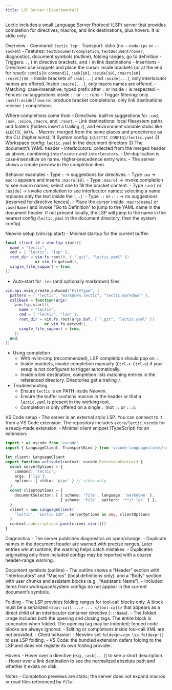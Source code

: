 ```yaml
---
title: LSP Server (Experimental)
---
```


Lectic includes a small Language Server Protocol (LSP) server that
provides completion for directives, macros, and link destinations, plus
hovers. It is stdio only.

Overview
- Command: `lectic lsp`
- Transport: stdio (no `--node-ipc` or `--socket`)
- Features: `textDocument/completion`, `textDocument/hover`,
  diagnostics, document symbols (outline), folding ranges,
  go to definition
- Triggers: `:`, `[` in directive brackets, and `(` in link destinations
- Insertions
  - Directives use snippets and place the cursor inside brackets (or at
    the end for reset):
    `:cmd[${0:command}]`, `:ask[$0]`,
    `:aside[$0]`, `:macro[$0]`, `:reset[]$0`.
  - Inside brackets of `:ask[...]` and `:aside[...]`, only interlocutor
    names are offered. Inside `:macro[...]`, only macro names are
    offered.
- Matching: case‑insensitive; typed prefix after `:` or inside `[` is
  respected.
- Fences: no suggestions inside `::` or `:::` runs
- Trigger filtering: only `:ask[`/`:aside[`/`:macro[` produce bracket
  completions; only link destinations receive `(` completions

Where completions come from
- Directives: built‑in suggestions for `:cmd`, `:ask`, `:aside`,
  `:macro`, and `:reset`.
- Link destinations: local filesystem paths and folders (folders insert a
  trailing `/`), and environment variable stubs like `$LECTIC_DATA`.
- Macros: merged from the same places and precedence as the CLI (higher
  wins):
  1) System config: `${LECTIC_CONFIG}/lectic.yaml`
  2) Workspace config: `lectic.yaml` in the document directory
  3) The document’s YAML header
- Interlocutors: collected from the merged header as above, combining
  `interlocutor` and `interlocutors`.
- De‑duplication is case‑insensitive on name. Higher‑precedence entry
  wins.
- The server shows a simple preview in the completion item.

Behavior examples
- Type `:` → suggestions for directives.
- Type `:ma` → `macro` appears and inserts `:macro[$0]`.
- Type `:macro[` → invoke completion to see macro names; select one to
  fill the bracket content.
- Type `:ask[` or `:aside[` → invoke completion to see interlocutor
  names; selecting a name replaces only the text inside the `[`...`]`.
- Type `::` or `:::` → no suggestions (reserved for directive fences).
- Place the cursor inside `:macro[name]` or `:ask[Name]` and invoke
  “Go to Definition” to jump to the YAML name in the document header.
  If not present locally, the LSP will jump to the name in the nearest
  config (`lectic.yaml` in the document directory, then the system
  config).

Neovim setup (vim.lsp.start)
- Minimal startup for the current buffer:

```lua
local client_id = vim.lsp.start({
  name = "lectic",
  cmd = { "lectic", "lsp" },
  root_dir = vim.fs.root(0, { ".git", "lectic.yaml" })
             or vim.fn.getcwd(),
  single_file_support = true,
})
```

- Auto‑start for `.lec` (and optionally markdown) files:

```lua
vim.api.nvim_create_autocmd("FileType", {
  pattern = { "lectic", "markdown.lectic", "lectic.markdown" },
  callback = function(args)
    vim.lsp.start({
      name = "lectic",
      cmd = { "lectic", "lsp" },
      root_dir = vim.fs.root(args.buf, { ".git", "lectic.yaml" })
                 or vim.fn.getcwd(),
      single_file_support = true,
    })
  end,
})
```

- Using completion
  - With nvim‑cmp (recommended), LSP completion should pop on `:`.
  - Inside brackets, invoke completion manually (`Ctrl‑x Ctrl‑o`) if your
    setup is not configured to trigger automatically.
  - Inside a link destination, completion lists matching entries in the
    referenced directory. Directories get a trailing `/`.

- Troubleshooting
  - Ensure `lectic` is on PATH inside Neovim.
  - Ensure the buffer contains macros in the header or that a
    `lectic.yaml` is present in the working root.
  - Completion is only offered on a single `:` (not `::` or `:::`).

VS Code setup
- The server is an external stdio LSP. You can connect to it from a
  VS Code extension. The repository includes `extra/lectic.vscode` for a
  ready‑made extension.
- Minimal client snippet (TypeScript) for an extension:

```ts
import * as vscode from 'vscode'
import { LanguageClient, TransportKind } from 'vscode-languageclient/node'

let client: LanguageClient
export function activate(context: vscode.ExtensionContext) {
  const serverOptions = {
    command: 'lectic',
    args: ['lsp'],
    options: { stdio: 'pipe' } // stdio only
  }
  const clientOptions = {
    documentSelector: [ { scheme: 'file', language: 'markdown' },
                        { scheme: 'file', pattern: '**/*.lec' } ],
  }
  client = new LanguageClient(
    'lectic', 'Lectic LSP', serverOptions as any, clientOptions
  )
  context.subscriptions.push(client.start())
}
```

Diagnostics
- The server publishes diagnostics on open/change.
- Duplicate names in the document header are warned with precise ranges.
  Later entries win at runtime; the warning helps catch mistakes.
- Duplicates originating only from included configs may be reported with
  a coarse header-range warning.

Document symbols (outline)
- The outline shows a "Header" section with "Interlocutors" and
  "Macros" (local definitions only), and a "Body" section with user
  chunks and assistant blocks (e.g., "Assistant: Name").
- Included items from workspace/system configs do not appear in the
  current document’s symbols.

Folding
- The LSP provides folding ranges for tool‑call blocks only. A block
  must be a serialized `<tool-call ...> ... </tool-call>` that appears
  as a direct child of an interlocutor container directive (`:::Name`).
- The folded range includes both the opening and closing tags. The
  entire block is concealed when folded. The opening tag may be
  indented; fenced code blocks are always ignored.
- Editing or completions inside tool‑call XML are not provided.
- Client behavior:
  - Neovim: set `foldexpr=vim.lsp.foldexpr()` to use LSP folding.
  - VS Code: the bundled extension defers folding to the LSP and does
    not register its own folding provider.

Hovers
- Hover over a directive (e.g., `:ask[...]`) to see a short description.
- Hover over a link destination to see the normalized absolute path and
  whether it exists on disk.

Notes
- Completion previews are static; the server does not expand macros or
  read files referenced by `file:`.

